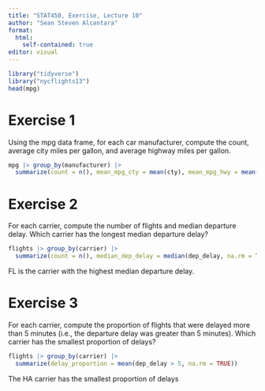 ```yaml
---
title: "STAT450, Exercise, Lecture 10"
author: "Sean Steven Alcantara"
format: 
  html:
    self-contained: true
editor: visual
---
```


```r
library("tidyverse")
library("nycflights13")
head(mpg)
```

# Exercise 1

Using the mpg data frame, for each car manufacturer, compute the count, average city miles per gallon, and average highway miles per gallon.

```r
mpg |> group_by(manufacturer) |> 
  summarize(count = n(), mean_mpg_cty = mean(cty), mean_mpg_hwy = mean(hwy))
```

# Exercise 2

For each carrier, compute the number of flights and median departure delay. Which carrier has the longest median departure delay?

```r
flights |> group_by(carrier) |>
  summarize(count = n(), median_dep_delay = median(dep_delay, na.rm = TRUE))
```

FL is the carrier with the highest median departure delay.

# Exercise 3

For each carrier, compute the proportion of flights that were delayed more than 5 minutes (i.e., the departure delay was greater than 5 minutes). Which carrier has the smallest proportion of delays?

```r
flights |> group_by(carrier) |> 
  summarize(delay_proportion = mean(dep_delay > 5, na.rm = TRUE)) 
```

The HA carrier has the smallest proportion of delays
